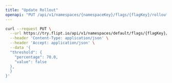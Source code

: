 ```yaml
---
title: "Update Rollout"
openapi: "PUT /api/v1/namespaces/{namespaceKey}/flags/{flagKey}/rollouts/{id}"
---
```


<RequestExample>

```bash cURL
curl --request PUT \
  --url https://try.flipt.io/api/v1/namespaces/default/flags/{flagKey}/rollouts \
  --header 'Content-Type: application/json' \
  --header 'Accept: application/json' \
  --data '{
  "threshold": {
    "percentage": 70.0,
    "value": false
  },
  }
}'
```

</RequestExample>

